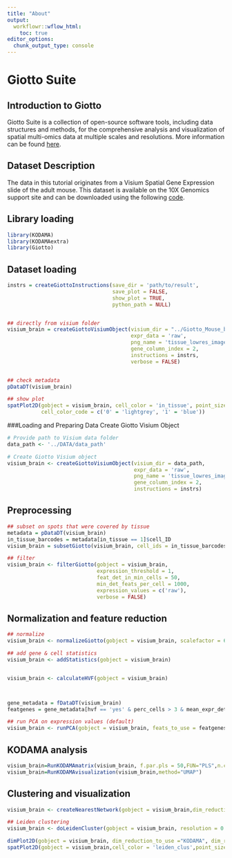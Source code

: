 ---
title: "About"
output:
  workflowr::wflow_html:
    toc: true
editor_options:
  chunk_output_type: console
---

# Giotto Suite

## Introduction to Giotto 

Giotto Suite is a collection of open-source software tools, including data structures and methods, for the comprehensive analysis and visualization of spatial multi-omics data at multiple scales and resolutions. More information can be found [here](https://drieslab.github.io/Giotto_website/).

## Dataset Description

The data in this tutorial originates from a Visium Spatial Gene Expression slide of the adult mouse. This dataset is available on the 10X Genomics support site and can be downloaded using the following [code](code/Giotto_mouse_brain.sh).

## Library loading

```{r, fig.width=10, fig.height=4, warning=FALSE, message=FALSE}
library(KODAMA)
library(KODAMAextra)
library(Giotto)
```
## Dataset loading 
```{r, fig.width=10, fig.height=4, warning=FALSE, message=FALSE}

instrs = createGiottoInstructions(save_dir = 'path/to/result',
                                  save_plot = FALSE,
                                  show_plot = TRUE,
                                  python_path = NULL)


## directly from visium folder
visium_brain = createGiottoVisiumObject(visium_dir = "../Giotto_Mouse_brain/",
                                        expr_data = 'raw',
                                        png_name = 'tissue_lowres_image.png',
                                        gene_column_index = 2,
                                        instructions = instrs,
                                        verbose = FALSE)


## check metadata
pDataDT(visium_brain)

## show plot
spatPlot2D(gobject = visium_brain, cell_color = 'in_tissue', point_size = 2,
           cell_color_code = c('0' = 'lightgrey', '1' = 'blue'))

```
###Loading and Preparing Data
Create Giotto Visium Object
```{r, fig.width=10, fig.height=4, warning=FALSE, message=FALSE}
# Provide path to Visium data folder
data_path <- '../DATA/data_path'

# Create Giotto Visium object
visium_brain <- createGiottoVisiumObject(visium_dir = data_path,
                                         expr_data = 'raw',
                                         png_name = 'tissue_lowres_image.png',
                                         gene_column_index = 2,
                                         instructions = instrs)
```
## Preprocessing
```{r, fig.width=10, fig.height=4, warning=FALSE, message=FALSE}
## subset on spots that were covered by tissue
metadata = pDataDT(visium_brain)
in_tissue_barcodes = metadata[in_tissue == 1]$cell_ID
visium_brain = subsetGiotto(visium_brain, cell_ids = in_tissue_barcodes)

## filter
visium_brain <- filterGiotto(gobject = visium_brain,
                             expression_threshold = 1,
                             feat_det_in_min_cells = 50,
                             min_det_feats_per_cell = 1000,
                             expression_values = c('raw'),
                             verbose = FALSE)
```
## Normalization and feature reduction
```{r, fig.width=10, fig.height=4, warning=FALSE, message=FALSE}

## normalize
visium_brain <- normalizeGiotto(gobject = visium_brain, scalefactor = 6000, verbose = FALSE)

## add gene & cell statistics
visium_brain <- addStatistics(gobject = visium_brain)


visium_brain <- calculateHVF(gobject = visium_brain)



gene_metadata = fDataDT(visium_brain)
featgenes = gene_metadata[hvf == 'yes' & perc_cells > 3 & mean_expr_det > 0.4]$feat_ID

## run PCA on expression values (default)
visium_brain <- runPCA(gobject = visium_brain, feats_to_use = featgenes)

```
## KODAMA analysis

```{r, fig.width=10, fig.height=4, warning=FALSE, message=FALSE}
visium_brain=RunKODAMAmatrix(visium_brain, f.par.pls = 50,FUN="PLS",n.cores=4)
visium_brain=RunKODAMAvisualization(visium_brain,method="UMAP")
```

## Clustering and visualization

```{r, fig.width=10, fig.height=4, warning=FALSE, message=FALSE}

visium_brain <- createNearestNetwork(gobject = visium_brain,dim_reduction_to_use = "KODAMA", dim_reduction_name="KODAMA",dimensions_to_use = 1:2, k = 15)

## Leiden clustering
visium_brain <- doLeidenCluster(gobject = visium_brain, resolution = 0.5, n_iterations = 1000,network_name = "sNN.KODAMA")

dimPlot2D(gobject = visium_brain, dim_reduction_to_use ="KODAMA", dim_reduction_name="KODAMA",cell_color = 'leiden_clus',point_size = 2)
spatPlot2D(gobject = visium_brain,cell_color = 'leiden_clus',point_size = 2.5)
```

